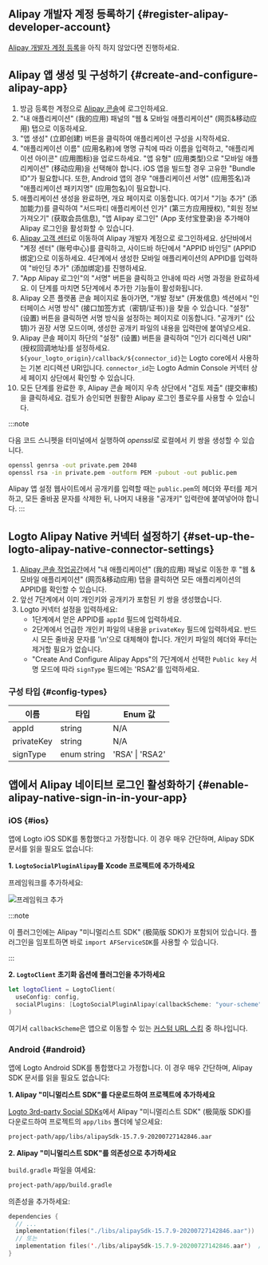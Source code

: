 ## Alipay 개발자 계정 등록하기 \{#register-alipay-developer-account}

[Alipay 개발자 계정 등록](https://certifyweb.alipay.com/certify/reg/guide#/)을 아직 하지 않았다면 진행하세요.

## Alipay 앱 생성 및 구성하기 \{#create-and-configure-alipay-app}

1. 방금 등록한 계정으로 [Alipay 콘솔](https://open.alipay.com/)에 로그인하세요.
2. "내 애플리케이션" (我的应用) 패널의 "웹 & 모바일 애플리케이션" (网页&移动应用) 탭으로 이동하세요.
3. "앱 생성" (立即创建) 버튼을 클릭하여 애플리케이션 구성을 시작하세요.
4. "애플리케이션 이름" (应用名称)에 명명 규칙에 따라 이름을 입력하고, "애플리케이션 아이콘" (应用图标)을 업로드하세요. "앱 유형" (应用类型)으로 "모바일 애플리케이션" (移动应用)을 선택해야 합니다. iOS 앱을 빌드할 경우 고유한 "Bundle ID"가 필요합니다. 또한, Android 앱의 경우 "애플리케이션 서명" (应用签名)과 "애플리케이션 패키지명" (应用包名)이 필요합니다.
5. 애플리케이션 생성을 완료하면, 개요 페이지로 이동합니다. 여기서 "기능 추가" (添加能力)를 클릭하여 "서드파티 애플리케이션 인가" (第三方应用授权), "회원 정보 가져오기" (获取会员信息), "앱 Alipay 로그인" (App 支付宝登录)을 추가해야 Alipay 로그인을 활성화할 수 있습니다.
6. [Alipay 고객 센터](https://b.alipay.com/index2.htm)로 이동하여 Alipay 개발자 계정으로 로그인하세요. 상단바에서 "계정 센터" (账号中心)를 클릭하고, 사이드바 하단에서 "APPID 바인딩" (APPID 绑定)으로 이동하세요. 4단계에서 생성한 모바일 애플리케이션의 APPID를 입력하여 "바인딩 추가" (添加绑定)를 진행하세요.
7. "App Alipay 로그인"의 "서명" 버튼을 클릭하고 안내에 따라 서명 과정을 완료하세요. 이 단계를 마치면 5단계에서 추가한 기능들이 활성화됩니다.
8. Alipay 오픈 플랫폼 콘솔 페이지로 돌아가면, "개발 정보" (开发信息) 섹션에서 "인터페이스 서명 방식" (接口加签方式（密钥/证书）)을 찾을 수 있습니다. "설정" (设置) 버튼을 클릭하면 서명 방식을 설정하는 페이지로 이동합니다. "공개키" (公钥)가 권장 서명 모드이며, 생성한 공개키 파일의 내용을 입력란에 붙여넣으세요.
9. Alipay 콘솔 페이지 하단의 "설정" (设置) 버튼을 클릭하여 "인가 리디렉션 URI" (授权回调地址)를 설정하세요. `${your_logto_origin}/callback/${connector_id}`는 Logto core에서 사용하는 기본 리디렉션 URI입니다. `connector_id`는 Logto Admin Console 커넥터 상세 페이지 상단에서 확인할 수 있습니다.
10. 모든 단계를 완료한 후, Alipay 콘솔 페이지 우측 상단에서 "검토 제출" (提交审核)을 클릭하세요. 검토가 승인되면 원활한 Alipay 로그인 플로우를 사용할 수 있습니다.

:::note

다음 코드 스니펫을 터미널에서 실행하여 *openssl*로 로컬에서 키 쌍을 생성할 수 있습니다.

```bash
openssl genrsa -out private.pem 2048
openssl rsa -in private.pem -outform PEM -pubout -out public.pem
```

Alipay 앱 설정 웹사이트에서 공개키를 입력할 때는 `public.pem`의 헤더와 푸터를 제거하고, 모든 줄바꿈 문자를 삭제한 뒤, 나머지 내용을 "공개키" 입력란에 붙여넣어야 합니다.
:::

## Logto Alipay Native 커넥터 설정하기 \{#set-up-the-logto-alipay-native-connector-settings}

1. [Alipay 콘솔 작업공간](https://open.alipay.com/dev/workspace)에서 "내 애플리케이션" (我的应用) 패널로 이동한 후 "웹 & 모바일 애플리케이션" (网页&移动应用) 탭을 클릭하면 모든 애플리케이션의 APPID를 확인할 수 있습니다.
2. 앞선 7단계에서 이미 개인키와 공개키가 포함된 키 쌍을 생성했습니다.
3. Logto 커넥터 설정을 입력하세요:
   - 1단계에서 얻은 APPID를 `appId` 필드에 입력하세요.
   - 2단계에서 언급한 개인키 파일의 내용을 `privateKey` 필드에 입력하세요. 반드시 모든 줄바꿈 문자를 '\n'으로 대체해야 합니다. 개인키 파일의 헤더와 푸터는 제거할 필요가 없습니다.
   - "Create And Configure Alipay Apps"의 7단계에서 선택한 `Public key` 서명 모드에 따라 `signType` 필드에는 'RSA2'를 입력하세요.

### 구성 타입 \{#config-types}

| 이름       | 타입        | Enum 값         |
| ---------- | ----------- | --------------- |
| appId      | string      | N/A             |
| privateKey | string      | N/A             |
| signType   | enum string | 'RSA' \| 'RSA2' |

## 앱에서 Alipay 네이티브 로그인 활성화하기 \{#enable-alipay-native-sign-in-in-your-app}

### iOS \{#ios}

앱에 <MainSiteUrl href="/quick-starts/swift">Logto iOS SDK</MainSiteUrl>를 통합했다고 가정합니다. 이 경우 매우 간단하며, Alipay SDK 문서를 읽을 필요도 없습니다:

**1. `LogtoSocialPluginAlipay`를 Xcode 프로젝트에 추가하세요**

프레임워크를 추가하세요:

<img src="/img/assets/add-framework.png" alt="프레임워크 추가" />

:::note

이 플러그인에는 Alipay "미니멀리스트 SDK" (极简版 SDK)가 포함되어 있습니다. 플러그인을 임포트하면 바로 `import AFServiceSDK`를 사용할 수 있습니다.

:::

**2. `LogtoClient` 초기화 옵션에 플러그인을 추가하세요**

```swift
let logtoClient = LogtoClient(
  useConfig: config,
  socialPlugins: [LogtoSocialPluginAlipay(callbackScheme: "your-scheme")]
)
```

여기서 `callbackScheme`은 앱으로 이동할 수 있는 [커스텀 URL 스킴](https://developer.apple.com/documentation/xcode/defining-a-custom-url-scheme-for-your-app) 중 하나입니다.

### Android \{#android}

앱에 <MainSiteUrl href="/quick-starts/android">Logto Android SDK</MainSiteUrl>를 통합했다고 가정합니다. 이 경우 매우 간단하며, Alipay SDK 문서를 읽을 필요도 없습니다:

**1. Alipay "미니멀리스트 SDK"를 다운로드하여 프로젝트에 추가하세요**

[Logto 3rd-party Social SDKs](https://github.com/logto-io/social-sdks/blob/master/alipay/android/alipaySdk-15.7.9-20200727142846.aar)에서 Alipay "미니멀리스트 SDK" (极简版 SDK)를 다운로드하여 프로젝트의 `app/libs` 폴더에 넣으세요:

```bash
project-path/app/libs/alipaySdk-15.7.9-20200727142846.aar
```

**2. Alipay "미니멀리스트 SDK"를 의존성으로 추가하세요**

`build.gradle` 파일을 여세요:

```bash
project-path/app/build.gradle
```

의존성을 추가하세요:

```kotlin
dependencies {
  // ...
  implementation(files("./libs/alipaySdk-15.7.9-20200727142846.aar"))  // kotlin-script
  // 또는
  implementation files('./libs/alipaySdk-15.7.9-20200727142846.aar')  // groovy-script
}
```
